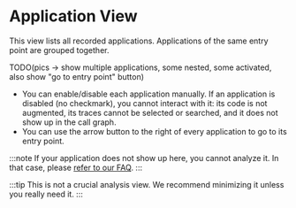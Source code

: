 # Application View

This view lists all recorded applications. Applications of the same entry point are grouped together.

TODO(pics -> show multiple applications, some nested, some activated, also show "go to entry point" button)

* You can enable/disable each application manually. If an application is disabled (no checkmark), you cannot interact with it: its code is not augmented, its traces cannot be selected or searched, and it does not show up in the call graph.
* You can use the arrow button to the right of every application to go to its entry point.

:::note
If your application does not show up here, you cannot analyze it. In that case, please [refer to our FAQ](../faq#my-applications-dont-show-up).
:::

:::tip
This is not a crucial analysis view. We recommend minimizing it unless you really need it.
:::
